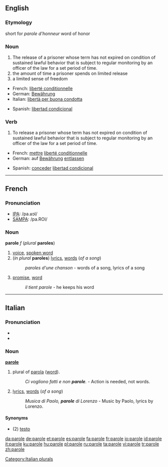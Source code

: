 {{see|Parole}}
==English==

===Etymology===

short for ''parole d'honneur'' word of honor

===Noun===
{{en-noun}}

# The release of a prisoner whose term has not expired on condition of sustained lawful behavior that is subject to regular monitoring by an officer of the law for a set period of time.
# the amount of time a prisoner spends on limited release
# a limited sense of freedom


{{trans-top|the release of a prisoner}}
*French: [[liberté conditionnelle]] {{f}}
*German: [[Bewährung]] {{f}}
*Italian: [[libertà per buona condotta]] {{f}}
{{trans-mid}}
*Spanish: [[libertad condicional]] {{f}}
{{trans-bottom}}

===Verb===
{{en-verb|parol|ing}}

# {{transitive}} To release a prisoner whose term has not expired on condition of sustained lawful behavior that is subject to regular monitoring by an officer of the law for a set period of time.

{{trans-top|to release a prisoner}}
*French: [[mettre]]&nbsp;[[liberté conditionnelle]]
*German: auf [[Bewährung]]&nbsp;[[entlassen]]
{{trans-mid}}
*Spanish: [[conceder]]&nbsp;[[libertad condicional]]
{{trans-bottom}}

----

==French==

===Pronunciation===
*[[w:IPA|IPA]]: /pa.ʁɔl/
*[[w:SAMPA|SAMPA]]: /pa.ROl/

===Noun===
'''parole''' ''f'' (''plural'' '''paroles''')

# [[voice]], [[spoken word]]
# (''in plural'' '''paroles''') [[lyrics]], [[word]]s (''of a song'')
#:''paroles d'une chanson'' - words of a song, lyrics of a song
# [[promise]], [[word]]
#:''il tient parole'' - he keeps his word

----

==Italian==

===Pronunciation===
*{{IPA|/paɾɔle/}}
*{{SAMPA|/pa4Ole/}}

===Noun===
'''[[parole]]''' {{f}} {{p}}

# plural of [[parola#Italian|parola]] ([[word]]).
#: ''Ci vogliono fatti e non '''parole'''.'' - Action is needed, not words.
# [[lyrics]], [[word]]s (''of a song'')
#: ''Musica di Paolo, '''parole''' di Lorenzo'' - Music by Paolo, lyrics by Lorenzo.

====Synonyms====
*(2) [[testo]]

[[Category:Italian plurals]]

[[da:parole]]
[[de:parole]]
[[et:parole]]
[[es:parole]]
[[fa:parole]]
[[fr:parole]]
[[io:parole]]
[[id:parole]]
[[it:parole]]
[[ku:parole]]
[[hu:parole]]
[[pl:parole]]
[[ru:parole]]
[[ta:parole]]
[[vi:parole]]
[[tr:parole]]
[[zh:parole]]
